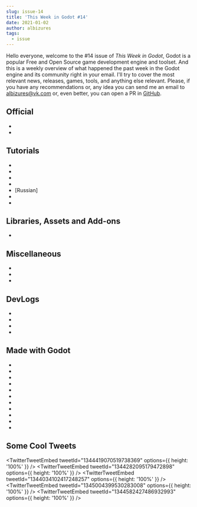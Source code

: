 ```yaml
---
slug: issue-14
title: 'This Week in Godot #14'
date: 2021-01-02
author: albizures
tags:
  - issue
---
```



Hello everyone, welcome to the #14 issue of _This Week in Godot_, Godot is a popular Free and Open Source game development engine and toolset. And this is a weekly overview of what happened the past week in the Godot engine and its community right in your email. I'll try to cover the most relevant news, releases, games, tools, and anything else relevant. Please, if you have any recommendations or, any idea you can send me an email to albizures@vk.com or, even better, you can open a PR in [GitHub](https://github.com/albizures/ThisWeekInGodot).

## Official

- <PostLink
  	label="Complex text layouts progress report #3"
  	link="https://godotengine.org/article/godot-web-export-progress-report-4"
  />
- <PostLink
  	label="Godot 2020 Year in Review: New Features for Godot 4.0 and 3.2.x"
  	link="https://youtu.be/3lm-veva15g"
  />

## Tutorials

- <PostLink
  	type="youtube"
  	label="Using an Object pool in Godot!"
  	link="https://youtu.be/UZ3W53roZ7w"
  />
- <PostLink
  	type="youtube"
  	label="Godot Multiplayer Tutorial - Server Side (NPC) Enemies | Godot Dedicated Server #15"
  	link="https://youtu.be/tj24IrCy1hs"
  />
- <PostLink
  	type="youtube"
  	label="Godot vehicle tutorial part 6 - Implementing a gear system"
  	link="https://youtu.be/7X7SM03bPQA"
  />
- <PostLink
  	type="youtube"
  	label="Godot Recipe: 3D Kinematic Car"
  	link="https://youtu.be/WhwSKyGjQq0"
  />
- [Russian] <PostLink type="youtube" label="Новости Godot 4, 2020 всё, моя RTS игра, уроки Godot 3.2" link="https://youtu.be/IZc0DYXUijQ" />
- <PostLink
  	type="youtube"
  	label="Stylized WaterShader Tutorial | No Textures required | Godot 3.2"
  	link="https://youtu.be/PgcMXPdQrLI"
  />
- <PostLink
  	type="youtube"
  	label="Machine States in Godot"
  	link="https://youtu.be/z_txws318FQ"
  />

## Libraries, Assets and Add-ons

- <PostLink
  	type="youtube"
  	source="https://github.com/imjp94/gd-YAFSM"
  	label="gd-YAFSM - Yet Another Finite State Machine plugin for Godot"
  	link="https://youtu.be/1a9O67xg3l0"
  />

## Miscellaneous

- <PostLink
  	label="Godotes #2 - Tags"
  	link="https://godotes.com/issues/godotes-2/"
  />
- <PostLink
  	type="youtube"
  	label="Web App Inspired State Management in My Godot Game"
  	link="https://youtu.be/FGtj7in9UUo"
  />
- <PostLink
  	type="youtube"
  	label="Top 5 Weekly Games [E04] - gotm.io"
  	link="https://youtu.be/AdX8FvPJgYs"
  />

## DevLogs

- <PostLink
  	type="youtube"
  	label="Procedural cave generation in Godot Engine | cave devlog #3"
  	link="https://youtu.be/S_PIJWFqI7g"
  />
- <PostLink
  	type="youtube"
  	label="How I'm Doing Open World Level Design in My Biopunk Rpg - Thouest Thee Devlog 6"
  	link="https://youtu.be/TUXyEun4ZIk"
  />
- <PostLink
  	type="youtube"
  	label="Making my first game in Godot - Devlog #0"
  	link="https://youtu.be/pptFjO7tRw8"
  />
- <PostLink
  	type="youtube"
  	label="Fireworks in Godot (DevLog #2)"
  	link="https://youtu.be/uTLcA9wTJnM"
  />

## Made with Godot

- <PostLink
  	type="youtube"
  	label="Godot 3.2 Multithreaded C++ LOD system test #2"
  	link="https://youtu.be/4xWTnD7X1jU"
  />
- <PostLink
  	type="youtube"
  	label="Could This Be A New Terrain Builder For Godot?"
  	link="https://youtu.be/okpKdrh3lZc"
  />
- <PostLink
  	label="Spectral Shift: A 2D puzzle platformer focused on color"
  	link="https://option2games.itch.io/spectral-shift"
  />
- <PostLink
  	label="New Year Simulator"
  	link="https://ggbot.itch.io/new-year-simulator"
  />
- <PostLink
  	label="Kutaru"
  	source="https://github.com/jaacko-torus/CompletionJam_20201227"
  	link="https://jaacko-torus.itch.io/kutaru"
  />
- <PostLink
  	label="Space 'n Lasers: A tile-based puzzle game"
  	link="https://ironjupiter.itch.io/space-n-lasers"
  />
- <PostLink
  	label="Storm Flight"
  	isMobile
  	link="https://criepstar.itch.io/storm-flight-web-export"
  />
- <PostLink
  	label="Plague MD: a medieval medicine simulator"
  	link="https://coscom-art-group.itch.io/plague-md"
  />
- <PostLink
  	label="BANESEED: a stylish top-down multi-directional shooter"
  	link="https://sebjugate.itch.io/baneseed"
  />
- <PostLink
  	label="Easing Gradient Generator"
  	link="https://yanorax.itch.io/easing-gradient-generator"
  />
- <PostLink
  	label="Eman Quest: a procedurally-generated mini-RPG with memory-based battle mechanics"
  	link="https://deengames.itch.io/eman-quest"
  />

## Some Cool Tweets

<TwitterTweetEmbed
	tweetId="1344419070519738369"
	options={{ height: '100%' }}
/>
<TwitterTweetEmbed
	tweetId="1344282095179472898"
	options={{ height: '100%' }}
/>
<TwitterTweetEmbed
	tweetId="1344034102417248257"
	options={{ height: '100%' }}
/>
<TwitterTweetEmbed
	tweetId="1345004399530283008"
	options={{ height: '100%' }}
/>
<TwitterTweetEmbed
	tweetId="1344582427486932993"
	options={{ height: '100%' }}
/>
